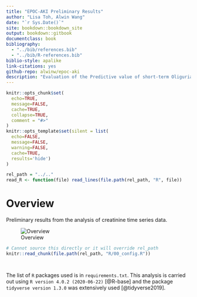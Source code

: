 ```yaml
---
title: "EPOC-AKI Preliminary Results"
author: "Lisa Toh, Alwin Wang"
date: "`r Sys.Date()`"
site: bookdown::bookdown_site
output: bookdown::gitbook
documentclass: book
bibliography:
  - "../bib/references.bib"
  - "../bib/R-references.bib"
biblio-style: apalike
link-citations: yes
github-repo: alwinw/epoc-aki
description: "Evaluation of the Predictive value of short-term Oliguria and minor Creatinine increases for Acute Kidney Injury in ICU"
---
```


```r
knitr::opts_chunk$set(
  echo=TRUE,
  message=FALSE,
  cache=TRUE,
  collapse=TRUE,
  comment = "#>"
)
knitr::opts_template$set(silent = list(
  echo=FALSE,
  message=FALSE,
  warning=FALSE,
  cache=TRUE,
  results='hide')
)

rel_path = "../.."
read_R <- function(file) read_lines(file.path(rel_path, "R", file))
```

<!-- Consider using CSS to add in epoc-aki logo -->

# Overview{-}

Preliminary results from the analysis of creatinine time series data.

<!-- FIXME this should work fine using a local image!! Maybe html file in sub folder?? -->
![Overview](https://raw.githubusercontent.com/alwinw/epoc-aki/master/doc/images/overview.png)


```r
# Cannot source this directly or it will override rel_path
knitr::read_chunk(file.path(rel_path, "R/00_config.R"))
```

```r
```

```r
```

The list of `R` packages used is in `requirements.txt`.  This analysis is carried out using `R version 4.0.2 (2020-06-22)` [@R-base] and the package `tidyverse version 1.3.0` was extensively used [@tidyverse2019].
